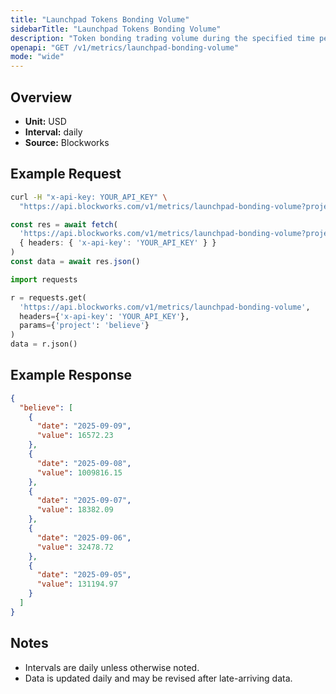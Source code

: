 ```yaml
---
title: "Launchpad Tokens Bonding Volume"
sidebarTitle: "Launchpad Tokens Bonding Volume"
description: "Token bonding trading volume during the specified time period for given launchpad."
openapi: "GET /v1/metrics/launchpad-bonding-volume"
mode: "wide"
---
```


## Overview

- **Unit:** USD
- **Interval:** daily
- **Source:** Blockworks

## Example Request

<CodeGroup>

```bash cURL
curl -H "x-api-key: YOUR_API_KEY" \
  "https://api.blockworks.com/v1/metrics/launchpad-bonding-volume?project=believe"
```

```typescript TypeScript
const res = await fetch(
  'https://api.blockworks.com/v1/metrics/launchpad-bonding-volume?project=believe',
  { headers: { 'x-api-key': 'YOUR_API_KEY' } }
)
const data = await res.json()
```

```python Python
import requests

r = requests.get(
  'https://api.blockworks.com/v1/metrics/launchpad-bonding-volume',
  headers={'x-api-key': 'YOUR_API_KEY'},
  params={'project': 'believe'}
)
data = r.json()
```

</CodeGroup>

## Example Response

```json
{
  "believe": [
    {
      "date": "2025-09-09",
      "value": 16572.23
    },
    {
      "date": "2025-09-08",
      "value": 1009816.15
    },
    {
      "date": "2025-09-07",
      "value": 18382.09
    },
    {
      "date": "2025-09-06",
      "value": 32478.72
    },
    {
      "date": "2025-09-05",
      "value": 131194.97
    }
  ]
}
```

## Notes
- Intervals are daily unless otherwise noted.
- Data is updated daily and may be revised after late-arriving data.